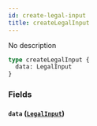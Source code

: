 ```yaml
---
id: create-legal-input
title: createLegalInput
---
```


No description

```graphql
type createLegalInput {
  data: LegalInput
}
```

### Fields

#### `data` ([`LegalInput`](/v1/inputs/legal-input))
